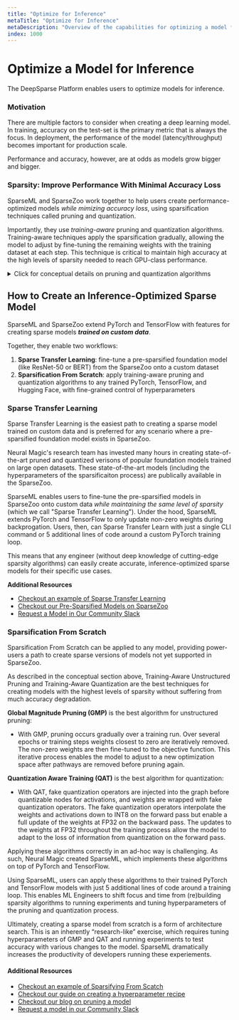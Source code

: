 ```yaml
---
title: "Optimize for Inference"
metaTitle: "Optimize for Inference"
metaDescription: "Overview of the capabilities for optimizing a model for inference in the DeepSparse platform"
index: 1000
---
```


# Optimize a Model for Inference

The DeepSparse Platform enables users to optimize models for inference.

### Motivation 

There are multiple factors to consider when creating a deep learning model. In training, accuracy on the test-set 
is the primary metric that is always the focus. In deployment, the performance of the model (latency/throughput) becomes 
important for production scale.

Performance and accuracy, however, are at odds as models grow bigger and bigger.

### Sparsity: Improve Performance With Minimal Accuracy Loss

SparseML and SparseZoo work together to help users create performance-optimized models
*while mimizing accuracy loss*, using sparsification techniques called pruning and quantization.

Importantly, they use *training-aware* pruning and quantization algorithms. Training-aware techniques 
apply the sparsification gradually, allowing the model to adjust by fine-tuning the remaining weights
with the training dataset at each step. This technique is critical to maintain high accuracy at the high 
levels of sparsity needed to reach GPU-class performance.

<details>
    <summary>Click for conceptual details on pruning and quantization algorithms</summary>

## Conceptual Guide

### What is Pruning?

Pruning is the process of removing weights from a trained deep learning model by setting them to zero. Pruning can
speed-up a model, because inference runtimes implement optimizations that "skip" the multiply-adds by zero, 
reducing the needed computation.

There are two types of pruning that can be applied to a model:
1. **Structured Pruning** - weights are pruned in groups (e.g. entire channels or nodes)
2. **Unstructured Pruning** - any weight can be pruned in any pattern

With **Structured Pruning**, it is ***easy*** for an inference runtime to include optimizations that speed-up the model and most
runtimes will benefit from this type of pruning. However, structured pruning can have large negative impacts on accuracy of the model,
especially at the high levels of sparsity needed to see speedups.

With **Unstructured Pruning**, it is ***very hard*** for an inference runtime to include optimizations that speed-up the model
(as far as we know, DeepSparse is the only production-grade runtime focused on speed-ups from unstructured pruning). The 
benefit of unstructured pruning, however, is that sparsity can be pushed to very high levels while maintaining high levels of 
accuracy. With both CNNs (`ResNet-50`) and Transformers (`BERT-base`), Neural Magic has pruned 95% of weights 
while maintaining 99% of the accuracy as the baseline models.

### What is Quantization?

Quantization is a technique to reduce computation and memory usage by converting the parameters
and activations of a model from a high precision format like FP32 (which is the default 
for a deep learning model) to a low precision format like INT8.

By using lower precision, runtimes can reduce memory footprint and perform operations like
matrix multiply faster. Additionally, techniques like quantization can be combined by unstructured pruning
to gain additional speedup, a concept we call **Compound Sparsity**.

### Training-Aware Algorithms

Broadly, there are two ways that pruning/quantization can be applied to a model:
1. **Post-Training** - this is where sparsity is applied in one-pass with no training data 
2. **Training Aware** - this is where sparsity is applied gradually and the non-zero weights are adjusted with training data

**Post-Training** pruning and quantization optimizations are very easy to apply to a model. However, these techniques often create 
signficant drops in accuracy, as the model does not have a chance to re-adjust to the optimization space.

**Training-Aware** pruning and quantization, by contrast, require setting up a training pipeline and implementing 
complex algorithms. However, by applying the pruning and quantization gradually and fine-tuning the non-zero weights 
with training data enables accuracy to recover to 99% of the baseline dense model even as sparsity is pushed to very high levels.

***SparseML uses Training-Aware Unstructured Pruning and Training-Aware Quantization to create very
sparse models that sacrifice very little accuracy.***

For example, below is the sparsity profile of both an example CNN and Transformer:

|                               |ResNet-50  |BERT-base  |
|-------------------------------|-----------|-----------|
|% Pruned                       |95%        |95%        |
|Quantization                   |INT8       |INT8       |
|Accuracy % of Dense Baseline   |99%        |99%        |
|Throughput Improvment vs Dense |10x        |12x        |

You can see the full scope of pre-sparsified models in [SparseZoo](https://sparsezoo.neuralmagic.com/).

</details>

## How to Create an Inference-Optimized Sparse Model

SparseML and SparseZoo extend PyTorch and TensorFlow with features for 
creating sparse models ***trained on custom data***.

Together, they enable two workflows:
1. **Sparse Transfer Learning**: fine-tune a pre-sparsified foundation model (like ResNet-50 or BERT) from the SparseZoo
    onto a custom dataset
2. **Sparsification From Scratch**: apply training-aware pruning and quantization algorithms to any trained
    PyTorch, TensorFlow, and Hugging Face, with fine-grained control of hyperparameters

### Sparse Transfer Learning

Sparse Transfer Learning is the easiest path to creating a sparse model trained on custom data 
and is preferred for any scenario where a pre-sparsified foundation model exists in SparseZoo.

Neural Magic's research team has invested many hours in creating state-of-the-art pruned and quantized verisons of popular foundation
models trained on large open datasets. These state-of-the-art models (including the hyperparameters of 
the sparsificaiton process) are publically available in the SparseZoo. 

SparseML enables users to fine-tune the pre-sparsified models in SparseZoo onto custom data *while maintaining the same 
level of sparsity* (which we call "Sparse Transfer Learning"). Under the hood, SparseML extends PyTorch and TensorFlow 
to only update non-zero weights during backprogation. Users, then, can Sparse Transfer Learn
with just a single CLI command or 5 additional lines of code around a custom PyTorch training loop.

This means that any engineer (without deep knowledge of cutting-edge sparsity algorithms) can easily 
create accurate, inference-optimized sparse models for their specific use cases.

**Additional Resources**
- [Checkout an example of Sparse Transfer Learning](/get-started/transfer-a-sparsified-model)
- [Checkout our Pre-Sparsified Models on SparseZoo](https://sparsezoo.neuralmagic.com)
- [Request a Model in Our Community Slack](https://discuss-neuralmagic.slack.com)

### Sparsification From Scratch

Sparsification From Scratch can be applied to any model, providing power-users a path to create sparse versions of models 
not yet supported in SparseZoo. 

As described in the conceptual section above, Training-Aware Unstructured Pruning and
Training-Aware Quantization are the best techniques for creating models with the highest levels of sparsity
without suffering from much accuracy degradation.

**Global Magnitude Pruning (GMP)** is the best algorithm for unstructured pruning:
- With GMP, pruning occurs gradually over a training run. Over several epochs or training steps weights closest 
to zero are iteratively removed. The non-zero weights are then fine-tuned to the objective function. 
This iterative process enables the model to adjust to a new optimization space after pathways are removed before pruning again. 

**Quantization Aware Training (QAT)** is the best algorithm for quantization:
- With QAT, fake quantization operators are injected into the graph before quantizable nodes for activations, 
and weights are wrapped with fake quantization operators. The fake quantization operators interpolate the weights and 
activations down to INT8 on the forward pass but enable a full update of the weights at FP32 on the backward pass. 
The updates to the weights at FP32 throughout the training process allow the model to adapt to the loss of information 
from quantization on the forward pass.

Applying these algorithms correctly in an ad-hoc way is challenging. As such, Neural Magic created 
SparseML, which implements these algorithms on top of PyTorch and TensorFlow.

Using SparseML, users can apply these algorithms to their trained PyTorch and TensorFlow models 
with just 5 additional lines of code around a training loop. This enables ML Engineers to shift focus 
and time from (re)building sparsity algorithms to running experiments and tuning hyperparameters of the 
pruning and quantization process.

Ultimately, creating a sparse model from scratch is a form of architecture search. This is an inherently 
“research-like” exercise, which requires tuning hyperparameters of GMP and QAT and running experiments to test accuracy 
with various changes to the model. SparseML dramatically increases the productivity of developers
running these experiements.

#### Additional Resources
- [Checkout an example of Sparsifying From Scatch](/get-started/sparsify-a-model/custom-integrations)
- [Checkout our guide on creating a hyperparameter recipe](/user-guide/recipes/creating)
- [Checkout our blog on pruning a model](https://neuralmagic.com/blog/pruning-overview/)
- [Request a model in our Community Slack](https://discuss-neuralmagic.slack.com)